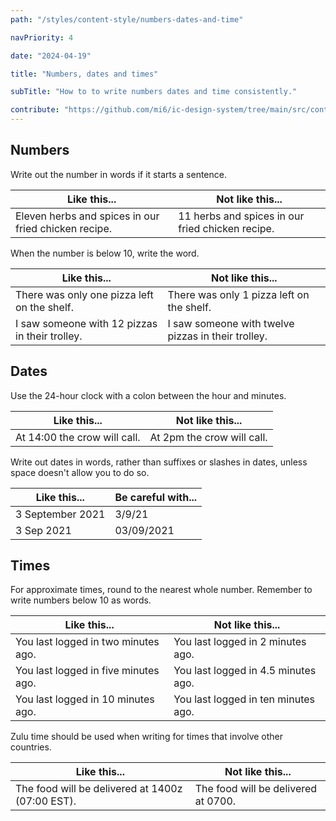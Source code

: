 ```yaml
---
path: "/styles/content-style/numbers-dates-and-time"

navPriority: 4

date: "2024-04-19"

title: "Numbers, dates and times"

subTitle: "How to to write numbers dates and time consistently."

contribute: "https://github.com/mi6/ic-design-system/tree/main/src/content/structured/styles/numbers-dates-time.mdx"
---
```


## Numbers

Write out the number in words if it starts a sentence.

| **Like this...**                                     | **Not like this...**                             |
| ---------------------------------------------------- | ------------------------------------------------ |
| Eleven herbs and spices in our fried chicken recipe. | 11 herbs and spices in our fried chicken recipe. |

When the number is below 10, write the word.

| **Like this...**                               | **Not like this...**                               |
| ---------------------------------------------- | -------------------------------------------------- |
| There was only one pizza left on the shelf.    | There was only 1 pizza left on the shelf.          |
| I saw someone with 12 pizzas in their trolley. | I saw someone with twelve pizzas in their trolley. |

## Dates

Use the 24-hour clock with a colon between the hour and minutes.

| **Like this...**             | **Not like this...**       |
| ---------------------------- | -------------------------- |
| At 14:00 the crow will call. | At 2pm the crow will call. |

Write out dates in words, rather than suffixes or slashes in dates, unless space doesn't allow you to do so.

| **Like this...** | **Be careful with...** |
| ---------------- | ---------------------- |
| 3 September 2021 | 3/9/21                 |
| 3 Sep 2021       | 03/09/2021             |

## Times

For approximate times, round to the nearest whole number. Remember to write numbers below 10 as words.

| **Like this...**                     | **Not like this...**                |
| ------------------------------------ | ----------------------------------- |
| You last logged in two minutes ago.  | You last logged in 2 minutes ago.   |
| You last logged in five minutes ago. | You last logged in 4.5 minutes ago. |
| You last logged in 10 minutes ago.   | You last logged in ten minutes ago. |

Zulu time should be used when writing for times that involve other countries.

| **Like this...**                                 | **Not like this...**                |
| ------------------------------------------------ | ----------------------------------- |
| The food will be delivered at 1400z (07:00 EST). | The food will be delivered at 0700. |
